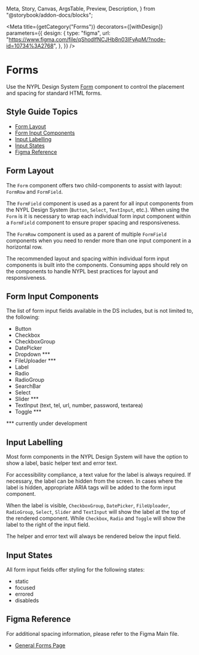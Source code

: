   Meta,
  Story,
  Canvas,
  ArgsTable,
  Preview,
  Description,
} from "@storybook/addon-docs/blocks";


<Meta
  title={getCategory("Forms")}
  decorators={[withDesign]}
  parameters={{
    design: {
      type: "figma",
      url:
        "https://www.figma.com/file/qShodlfNCJHb8n03IFyApM/?node-id=10734%3A2768",
    },
  }}
/>

# Forms

Use the NYPL Design System [Form](https://nypl.github.io/nypl-design-system/storybook-static/?path=/story/form-elements-form--form) component to control the placement and spacing for standard HTML forms.

## Style Guide Topics

- [Form Layout](#form-layout)
- [Form Input Components](#form-input-components)
- [Input Labelling](#input-labelling)
- [Input States](#input-states)
- [Figma Reference](#figma-reference)

## Form Layout

The `Form` component offers two child-components to assist with layout: `FormRow` and `FormField`.

The `FormField` component is used as a parent for all input components from the NYPL Design System (`Button`, `Select`, `TextInput`, etc.). When using the `Form` is it is necessary to wrap each individual form input component within a `FormField` component to ensure proper spacing and responsiveness.

The `FormRow` component is used as a parent of multiple `FormField` components when you need to render more than one input component in a horizontal row.

The recommended layout and spacing within individual form input components is built into the components. Consuming apps should rely on the components to handle NYPL best practices for layout and responsiveness.

## Form Input Components

The list of form input fields available in the DS includes, but is not limited to, the following:

- Button
- Checkbox
- CheckboxGroup
- DatePicker
- Dropdown \*\*\*
- FileUploader \*\*\*
- Label
- Radio
- RadioGroup
- SearchBar
- Select
- Slider \*\*\*
- TextInput (text, tel, url, number, password, textarea)
- Toggle \*\*\*

\*\*\* currently under development

## Input Labelling

Most form components in the NYPL Design System will have the option to show a label, basic helper text and error text.

For accessibility compliance, a text value for the label is always required. If necessary, the label can be hidden from the screen. In cases where the label is hidden, appropriate ARIA tags will be added to the form input component.

When the label is visible, `CheckboxGroup`, `DatePicker`, `FileUploader`, `RadioGroup`, `Select`, `Slider` and `TextInput` will show the label at the top of the rendered component. While `Checkbox`, `Radio` and `Toggle` will show the label to the right of the input field.

The helper and error text will always be rendered below the input field.

## Input States

All form input fields offer styling for the following states:

- static
- focused
- errored
- disableds

## Figma Reference

For additional spacing information, please refer to the Figma Main file.

- [General Forms Page](https://www.figma.com/file/qShodlfNCJHb8n03IFyApM/?node-id=10734%3A2768)
